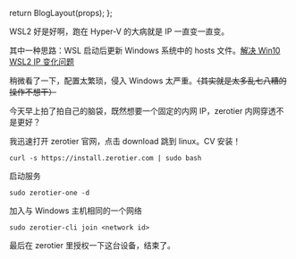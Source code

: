
  return BlogLayout(props);
};



WSL2 好是好啊，跑在 Hyper-V 的大病就是 IP 一直变一直变。

其中一种思路：WSL 启动后更新 Windows 系统中的 hosts 文件。[解决 Win10 WSL2 IP 变化问题](https://blog.csdn.net/qq_44797987/article/details/113781646?msclkid=6c29c5f6d02d11ecb0e26fc089ad188c)


稍微看了一下，配置太繁琐，侵入 Windows 太严重。~~（其实就是太多乱七八糟的操作不想干）~~

今天早上拍了拍自己的脑袋，既然想要一个固定的内网 IP，zerotier 内网穿透不是更好？

我迅速打开 zerotier 官网，点击 download 跳到 linux。CV 安装！

```shell
curl -s https://install.zerotier.com | sudo bash
```

启动服务

```shell
sudo zerotier-one -d
```

加入与 Windows 主机相同的一个网络

```
sudo zerotier-cli join <network id>
```

最后在 zerotier 里授权一下这台设备，结束了。